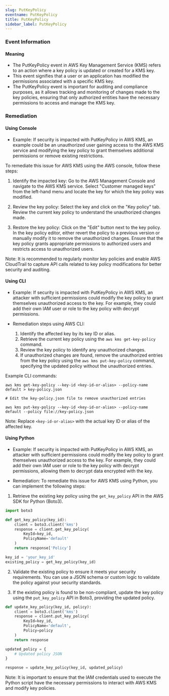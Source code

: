 ```yaml
--- 
slug: PutKeyPolicy
eventname: PutKeyPolicy
title: PutKeyPolicy
sidebar_label: PutKeyPolicy
---
```

                       
### Event Information

#### Meaning

- The PutKeyPolicy event in AWS Key Management Service (KMS) refers to an action where a key policy is updated or created for a KMS key.
- This event signifies that a user or an application has modified the permissions associated with a specific KMS key.
- The PutKeyPolicy event is important for auditing and compliance purposes, as it allows tracking and monitoring of changes made to the key policies, ensuring that only authorized entities have the necessary permissions to access and manage the KMS key.

### Remediation

#### Using Console

- Example: If security is impacted with PutKeyPolicy in AWS KMS, an example could be an unauthorized user gaining access to the AWS KMS service and modifying the key policy to grant themselves additional permissions or remove existing restrictions.

To remediate this issue for AWS KMS using the AWS console, follow these steps:

1. Identify the impacted key: Go to the AWS Management Console and navigate to the AWS KMS service. Select "Customer managed keys" from the left-hand menu and locate the key for which the key policy was modified.

2. Review the key policy: Select the key and click on the "Key policy" tab. Review the current key policy to understand the unauthorized changes made.

3. Restore the key policy: Click on the "Edit" button next to the key policy. In the key policy editor, either revert the policy to a previous version or manually modify it to remove the unauthorized changes. Ensure that the key policy grants appropriate permissions to authorized users and restricts access to unauthorized users.

Note: It is recommended to regularly monitor key policies and enable AWS CloudTrail to capture API calls related to key policy modifications for better security and auditing.

#### Using CLI

- Example: If security is impacted with PutKeyPolicy in AWS KMS, an attacker with sufficient permissions could modify the key policy to grant themselves unauthorized access to the key. For example, they could add their own IAM user or role to the key policy with decrypt permissions.

- Remediation steps using AWS CLI:
  1. Identify the affected key by its key ID or alias.
  2. Retrieve the current key policy using the `aws kms get-key-policy` command.
  3. Review the key policy to identify any unauthorized changes.
  4. If unauthorized changes are found, remove the unauthorized entries from the key policy using the `aws kms put-key-policy` command, specifying the updated policy without the unauthorized entries.

Example CLI commands:
```
aws kms get-key-policy --key-id <key-id-or-alias> --policy-name default > key-policy.json
```
```
# Edit the key-policy.json file to remove unauthorized entries
```
```
aws kms put-key-policy --key-id <key-id-or-alias> --policy-name default --policy file://key-policy.json
```

Note: Replace `<key-id-or-alias>` with the actual key ID or alias of the affected key.

#### Using Python

- Example: If security is impacted with PutKeyPolicy in AWS KMS, an attacker with sufficient permissions could modify the key policy to grant themselves unauthorized access to the key. For example, they could add their own IAM user or role to the key policy with decrypt permissions, allowing them to decrypt data encrypted with the key.

- Remediation: To remediate this issue for AWS KMS using Python, you can implement the following steps:

1. Retrieve the existing key policy using the `get_key_policy` API in the AWS SDK for Python (Boto3).
```python
import boto3

def get_key_policy(key_id):
    client = boto3.client('kms')
    response = client.get_key_policy(
        KeyId=key_id,
        PolicyName='default'
    )
    return response['Policy']

key_id = 'your_key_id'
existing_policy = get_key_policy(key_id)
```

2. Validate the existing policy to ensure it meets your security requirements. You can use a JSON schema or custom logic to validate the policy against your security standards.

3. If the existing policy is found to be non-compliant, update the key policy using the `put_key_policy` API in Boto3, providing the updated policy.
```python
def update_key_policy(key_id, policy):
    client = boto3.client('kms')
    response = client.put_key_policy(
        KeyId=key_id,
        PolicyName='default',
        Policy=policy
    )
    return response

updated_policy = {
    # Updated policy JSON
}

response = update_key_policy(key_id, updated_policy)
```

Note: It is important to ensure that the IAM credentials used to execute the Python script have the necessary permissions to interact with AWS KMS and modify key policies.


 